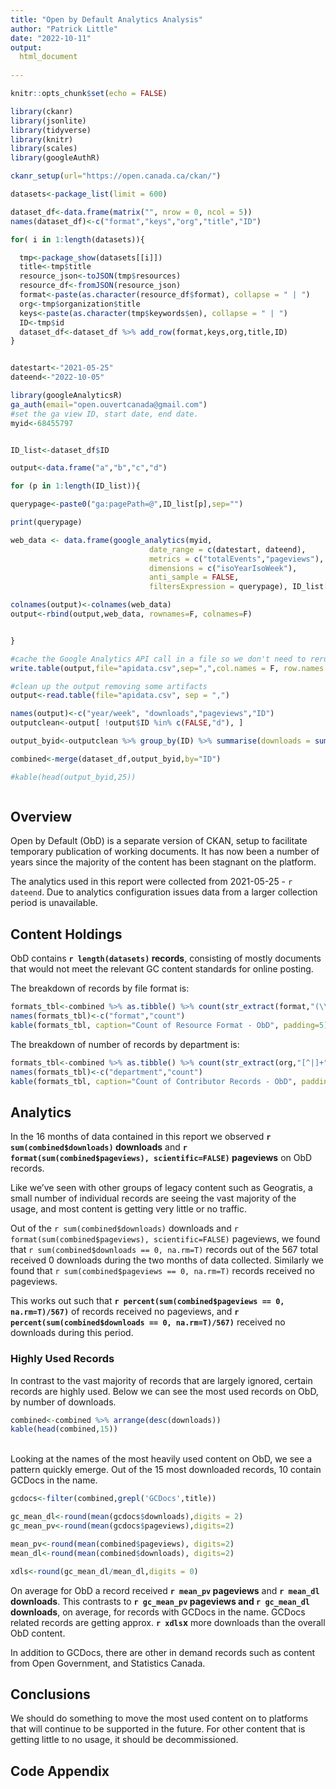 ```yaml
---
title: "Open by Default Analytics Analysis"
author: "Patrick Little"
date: "2022-10-11"
output:
  html_document
    
---
```


```r
knitr::opts_chunk$set(echo = FALSE)
```


```r
library(ckanr)
library(jsonlite)
library(tidyverse)
library(knitr)
library(scales)
library(googleAuthR)

ckanr_setup(url="https://open.canada.ca/ckan/")

datasets<-package_list(limit = 600)
```

```r

dataset_df<-data.frame(matrix("", nrow = 0, ncol = 5))
names(dataset_df)<-c("format","keys","org","title","ID")

for( i in 1:length(datasets)){

  tmp<-package_show(datasets[[i]])
  title<-tmp$title
  resource_json<-toJSON(tmp$resources)
  resource_df<-fromJSON(resource_json)
  format<-paste(as.character(resource_df$format), collapse = " | ")
  org<-tmp$organization$title
  keys<-paste(as.character(tmp$keywords$en), collapse = " | ")
  ID<-tmp$id
  dataset_df<-dataset_df %>% add_row(format,keys,org,title,ID)
}


datestart<-"2021-05-25"
dateend<-"2022-10-05"
```

```r

library(googleAnalyticsR)
ga_auth(email="open.ouvertcanada@gmail.com")
#set the ga view ID, start date, end date. 
myid<-68455797


ID_list<-dataset_df$ID

output<-data.frame("a","b","c","d")

for (p in 1:length(ID_list)){

querypage<-paste0("ga:pagePath=@",ID_list[p],sep="")

print(querypage)

web_data <- data.frame(google_analytics(myid, 
                               date_range = c(datestart, dateend),
                               metrics = c("totalEvents","pageviews"),
                               dimensions = c("isoYearIsoWeek"), 
                               anti_sample = FALSE,
                               filtersExpression = querypage), ID_list[p])

colnames(output)<-colnames(web_data)
output<-rbind(output,web_data, rownames=F, colnames=F)


}

#cache the Google Analytics API call in a file so we don't need to rerun.
write.table(output,file="apidata.csv",sep=",",col.names = F, row.names = F)

```

```r
#clean up the output removing some artifacts
output<-read.table(file="apidata.csv", sep = ",")

names(output)<-c("year/week", "downloads","pageviews","ID")
outputclean<-output[ !output$ID %in% c(FALSE,"d"), ]

output_byid<-outputclean %>% group_by(ID) %>% summarise(downloads = sum(as.numeric(downloads)), pageviews = sum(as.numeric(pageviews))) %>% arrange(desc(downloads))

combined<-merge(dataset_df,output_byid,by="ID")

#kable(head(output_byid,25))



```

## Overview 

Open by Default (ObD) is a separate version of CKAN, setup to facilitate temporary publication of working documents. It has now been a number of years since the majority of the content has been stagnant on the platform.
<br>

The analytics used in this report were collected from 2021-05-25 - `r dateend`. Due to analytics configuration issues data from a larger collection period is unavailable.


## Content Holdings

ObD contains **`r length(datasets)` records**, consisting of mostly documents that would not meet the relevant GC content standards for online posting. 

The breakdown of records by file format is:

```r
formats_tbl<-combined %>% as.tibble() %>% count(str_extract(format,"(\\w+)")) %>% arrange(desc(n))
names(formats_tbl)<-c("format","count")
kable(formats_tbl, caption="Count of Resource Format - ObD", padding=5)
```
The breakdown of number of records by department is:

```r
formats_tbl<-combined %>% as.tibble() %>% count(str_extract(org,"[^|]+")) %>% arrange(desc(n))
names(formats_tbl)<-c("department","count")
kable(formats_tbl, caption="Count of Contributor Records - ObD", padding=5)
```
## Analytics

In the 16 months of data contained in this report we observed **`r sum(combined$downloads)` downloads** and **`r format(sum(combined$pageviews), scientific=FALSE)` pageviews** on ObD records.

Like we've seen with other groups of legacy content such as Geogratis, a small number of individual records are seeing the vast majority of the usage, and most content is getting very little or no traffic.

Out of the `r sum(combined$downloads)` downloads and `r format(sum(combined$pageviews), scientific=FALSE)` pageviews, we found that `r sum(combined$downloads == 0, na.rm=T)` records out of the 567 total received 0 downloads during the two months of data collected. Similarly we found that `r sum(combined$pageviews == 0, na.rm=T)` records received no pageviews.

This works out such that **`r percent(sum(combined$pageviews == 0, na.rm=T)/567)`** of records received no pageviews, and **`r percent(sum(combined$downloads == 0, na.rm=T)/567)`** received no downloads during this period.

### Highly Used Records

In contrast to the vast majority of records that are largely ignored, certain records are highly used. Below we can see the most used records on ObD, by number of downloads. 

```r
combined<-combined %>% arrange(desc(downloads))
kable(head(combined,15))
```
<br>
Looking at the names of the most heavily used content on ObD, we see a pattern quickly emerge. Out of the 15 most downloaded records, 10 contain GCDocs in the name. 

```r
gcdocs<-filter(combined,grepl('GCDocs',title))

gc_mean_dl<-round(mean(gcdocs$downloads),digits = 2)
gc_mean_pv<-round(mean(gcdocs$pageviews),digits=2)

mean_pv<-round(mean(combined$pageviews), digits=2)
mean_dl<-round(mean(combined$downloads), digits=2)

xdls<-round(gc_mean_dl/mean_dl,digits = 0)

```
On average for ObD a record received **`r mean_pv` pageviews** and **`r mean_dl` downloads**. This contrasts to **`r gc_mean_pv` pageviews and `r gc_mean_dl` downloads**, on average, for records with GCDocs in the name. GCDocs related records are getting approx. **`r xdls`x** more downloads than the overall ObD content.

In addition to GCDocs, there are other in demand records such as content from Open Government, and Statistics Canada. 


## Conclusions

We should do something to move the most used content on to platforms that will continue to be supported in the future. For other content that is getting little to no usage, it should be decommissioned. 


## Code Appendix

```r
```


